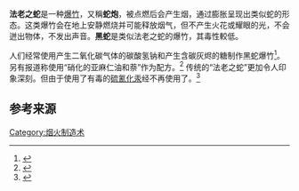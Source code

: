 '''法老之蛇'''是一种[[爆竹|爆竹]]，又稱'''蛇炮'''，被点燃后会产生烟，通过膨胀呈现出类似蛇的形态。这类爆竹会在地上安静燃烧并可能释放烟气，但不产生火花或耀眼的光，不会迸出物体，不发出声音。'''黑蛇'''是类似法老之蛇的爆竹，其毒性較低。

人们经常使用产生二氧化碳气体的碳酸氢钠和产生含碳灰烬的糖制作黑蛇爆竹<ref>{{cite web |url=http://chemistry.about.com/od/chemistryhowtoguide/a/blacksnakes.htm |title=Black Snakes or Glow Worms |publisher=[[about.com|about.com]] |author=Anne Helmenstine, Ph.D. |access-date=2014-07-09 |archive-date=2012-11-07 |archive-url=https://web.archive.org/web/20121107150932/http://chemistry.about.com/od/chemistryhowtoguide/a/blacksnakes.htm |dead-url=no }}</ref>。另有报道称使用“硝化的亚麻仁油和萘”作为配方。<ref>{{cite web|url=http://mailer.uwf.edu/listserv/wa.exe?A2=ind9707&L=chemed-l&D=1&P=10432 |title=LISTSERV 15.0 - CHEMED-L Archives |publisher=Mailer.uwf.edu |date= |accessdate=2009-04-05 |deadurl=yes |archiveurl=https://web.archive.org/web/20060913101119/http://mailer.uwf.edu/listserv/wa.exe?A2=ind9707&L=chemed-l&D=1&P=10432 |archivedate=2006-09-13 }}</ref>
传统的“法老之蛇”更加令人印象深刻。但由于使用了有毒的[[硫氰化汞|硫氰化汞]]经不再使用了。<ref>{{cite web|url=http://chemistry.about.com/b/2011/05/12/pharoahs-snake-firework-or-chemistry-demonstration.htm|title=Pharaoh's Snake Firework or Chemistry Demonstration|publisher=[[about.com|about.com]]|date=2011-05-12|accessdate=2011-10-20|author=Anne Helmenstine, Ph.D.|archive-date=2011-10-10|archive-url=https://web.archive.org/web/20111010095742/http://chemistry.about.com/b/2011/05/12/pharoahs-snake-firework-or-chemistry-demonstration.htm|dead-url=no}}</ref>

==参考来源==

{{reflist}}

	
{{Commonscat|Pharaoh's snake}}

[[Category:烟火制造术|Category:烟火制造术]]